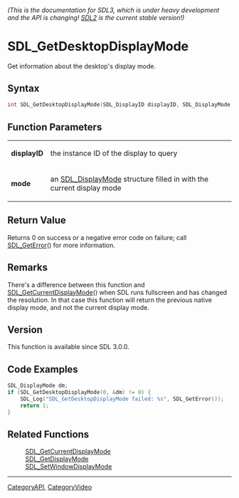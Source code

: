 ====== (This is the documentation for SDL3, which is under heavy development and the API is changing! [https://wiki.libsdl.org/SDL2/ SDL2] is the current stable version!) ======
= SDL_GetDesktopDisplayMode =

Get information about the desktop's display mode.

== Syntax ==

<syntaxhighlight lang='c'>
int SDL_GetDesktopDisplayMode(SDL_DisplayID displayID, SDL_DisplayMode *mode);
</syntaxhighlight>

== Function Parameters ==

{|
|'''displayID'''
|the instance ID of the display to query
|-
|'''mode'''
|an [[SDL_DisplayMode]] structure filled in with the current display mode
|}

== Return Value ==

Returns 0 on success or a negative error code on failure; call
[[SDL_GetError]]() for more information.

== Remarks ==

There's a difference between this function and
[[SDL_GetCurrentDisplayMode]]() when SDL runs fullscreen and has changed
the resolution. In that case this function will return the previous native
display mode, and not the current display mode.

== Version ==

This function is available since SDL 3.0.0.

== Code Examples ==

<syntaxhighlight lang='c++'>
SDL_DisplayMode dm;
if (SDL_GetDesktopDisplayMode(0, &dm) != 0) {
    SDL_Log("SDL_GetDesktopDisplayMode failed: %s", SDL_GetError());
    return 1;
}
</syntaxhighlight>

== Related Functions ==

:[[SDL_GetCurrentDisplayMode]]
:[[SDL_GetDisplayMode]]
:[[SDL_SetWindowDisplayMode]]

----
[[CategoryAPI]], [[CategoryVideo]]


